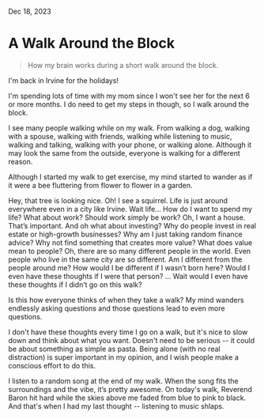 
<IconLink href="/" text="Home" />

Dec 18, 2023

# A Walk Around the Block

<BlockQuote>
  How my brain works during a short walk around the block.
</BlockQuote>

<HeroImage
  src="/posts/starting-a-blog/pacifica.jpeg"
  alt="Panoramic shot of Pacifica, CA"
  caption="Mori Point in Pacifica, CA"
/>

I'm back in Irvine for the holidays!

I'm spending lots of time with my mom since I won't see her for the next 6 or more months. I do need to get my steps in though, so I walk around the block.

I see many people walking while on my walk. From walking a dog, walking with a spouse, walking with friends, walking while listening to music, walking and talking, walking with your phone, or walking alone. Although it may look the same from the outside, everyone is walking for a different reason.

Although I started my walk to get exercise, my mind started to wander as if it were a bee fluttering from flower to flower in a garden.

Hey, that tree is looking nice. Oh! I see a squirrel. Life is just around everywhere even in a city like Irvine. Wait life… How do I want to spend my life? What about work? Should work simply be work? Oh, I want a house. That’s important. And oh what about investing? Why do people invest in real estate or high-growth businesses? Why am I just taking random finance advice? Why not find something that creates more value? What does value mean to people? Oh, there are so many different people in the world. Even people who live in the same city are so different. Am I different from the people around me? How would I be different if I wasn’t born here? Would I even have these thoughts if I were that person? … Wait would I even have these thoughts if I didn’t go on this walk?

Is this how everyone thinks of when they take a walk? My mind wanders endlessly asking questions and those questions lead to even more questions.

I don't have these thoughts every time I go on a walk, but it's nice to slow down and think about what you want. Doesn't need to be serious -- it could be about something as simple as pasta. Being alone (with no real distraction) is super important in my opinion, and I wish people make a conscious effort to do this.

I listen to a random song at the end of my walk. When the song fits the surroundings and the vibe, it’s pretty awesome. On today's walk, Reverend Baron hit hard while the skies above me faded from blue to pink to black. And that's when I had my last thought -- listening to music shlaps.
